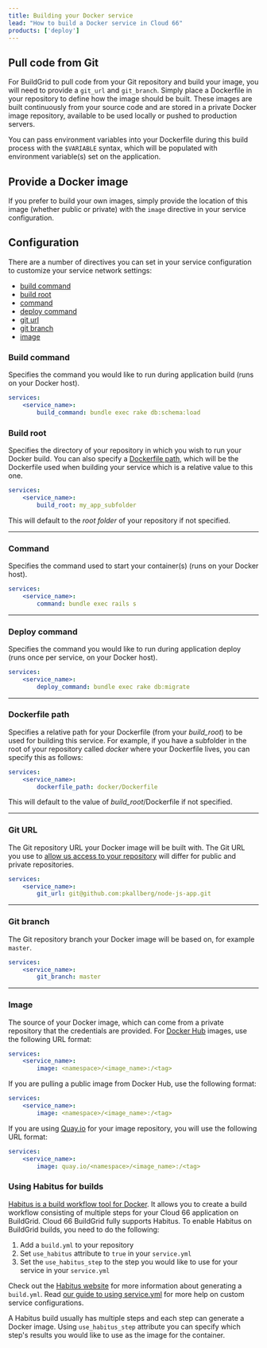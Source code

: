 ```yaml
---
title: Building your Docker service
lead: "How to build a Docker service in Cloud 66"
products: ['deploy']
---
```


## Pull code from Git

For BuildGrid to pull code from your Git repository and build your image, you will need to provide a `git_url` and `git_branch`. Simply place a Dockerfile in your repository to define how the image should be built. These images are built continuously from your source code and are stored in a private Docker image repository, available to be used locally or pushed to production servers.

You can pass environment variables into your Dockerfile during this build process with the `$VARIABLE` syntax, which will be populated with environment variable(s) set on the application.

## Provide a Docker image

If you prefer to build your own images, simply provide the location of this image (whether public or private) with the `image` directive in your service configuration.

## Configuration

There are a number of directives you can set in your service configuration to customize your service network settings:

- [build command](#build-command)
- [build root](#build-root)
- [command](#command)
- [deploy command](#deploy-command)
- [git url](#git-url)
- [git branch](#git-branch)
- [image](#image)

### Build command

Specifies the command you would like to run during application build (runs on your Docker host).

```yaml
services:
    <service_name>:
        build_command: bundle exec rake db:schema:load
```

### Build root

Specifies the directory of your repository in which you wish to run your Docker build. You can also specify a [Dockerfile path](/:product/:version?/build-and-config/building-your-service#dockerfile-path), which will be the Dockerfile used when building your service which is a relative value to this one.

```yaml
services:
    <service_name>:
        build_root: my_app_subfolder
```

This will default to the _root folder_ of your repository if not specified.

* * *

### Command

Specifies the command used to start your container(s) (runs on your Docker host).

```yaml
services:
    <service_name>:
        command: bundle exec rails s
```

* * *

### Deploy command

Specifies the command you would like to run during application deploy (runs once per service, on your Docker host).

```yaml
services:
    <service_name>:
        deploy_command: bundle exec rake db:migrate
```

* * *

### Dockerfile path

Specifies a relative path for your Dockerfile (from your _build_root_) to be used for building this service. For example, if you have a subfolder in the root of your repository called _docker_ where your Dockerfile lives, you can specify this as follows:

```yaml
services:
    <service_name>:
        dockerfile_path: docker/Dockerfile
```

This will default to the value of _build_root_/Dockerfile if not specified.

* * *

### Git URL

The Git repository URL your Docker image will be built with. The Git URL you use to [allow us access to your repository](/:product/:version?/cloud-66-101/access-your-code) will differ for public and private repositories.

```yaml
services:
    <service_name>:
        git_url: git@github.com:pkallberg/node-js-app.git
```

* * *

### Git branch

The Git repository branch your Docker image will be based on, for example `master`.

```yaml
services:
    <service_name>:
        git_branch: master
```

* * *

### Image

The source of your Docker image, which can come from a private repository that the credentials are provided. For [Docker Hub](https://registry.hub.docker.com/) images, use the following URL format:

```yaml
services:
    <service_name>:
        image: <namespace>/<image_name>:/<tag>
```

If you are pulling a public image from Docker Hub, use the following format:

```yaml
services:
    <service_name>:
        image: <namespace>/<image_name>:/<tag>
```

If you are using [Quay.io](https://quay.io/) for your image repository, you will use the following URL format:

```yaml
services:
    <service_name>:
        image: quay.io/<namespace>/<image_name>:/<tag>
```

### Using Habitus for builds

[Habitus is a build workflow tool for Docker](https://www.habitus.io). It allows you to create a build workflow consisting of multiple steps for your Cloud 66 application on BuildGrid. Cloud 66 BuildGrid fully supports Habitus. To enable Habitus on BuildGrid builds, you need to do the following:

1.  Add a `build.yml` to your repository
2.  Set `use_habitus` attribute to `true` in your `service.yml`
3.  Set the `use_habitus_step` to the step you would like to use for your service in your `service.yml`

Check out the [Habitus website](https://www.habitus.io) for more information about generating a `build.yml`. Read [our guide to using service.yml](/:product/:version?/build-and-config/docker-service-configuration) for more help on custom service configurations.

A Habitus build usually has multiple steps and each step can generate a Docker image. Using `use_habitus_step` attribute you can specify which step's results you would like to use as the image for the container. 